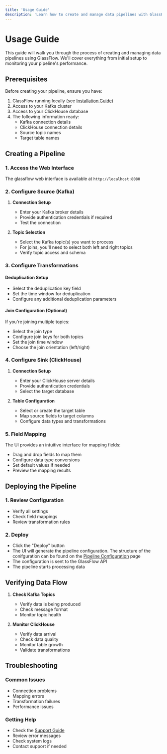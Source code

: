 ```yaml
---
title: 'Usage Guide'
description: 'Learn how to create and manage data pipelines with GlassFlow'
---
```


# Usage Guide

This guide will walk you through the process of creating and managing data pipelines using GlassFlow. We'll cover everything from initial setup to monitoring your pipeline's performance.

## Prerequisites

Before creating your pipeline, ensure you have:

1. GlassFlow running locally (see [Installation Guide](/installation))
2. Access to your Kafka cluster
3. Access to your ClickHouse database
4. The following information ready:
   - Kafka connection details
   - ClickHouse connection details
   - Source topic names
   - Target table names

## Creating a Pipeline

### 1. Access the Web Interface

The glassflow web interface is available at `http://localhost:8080`

### 2. Configure Source (Kafka)

1. **Connection Setup**
   - Enter your Kafka broker details
   - Provide authentication credentials if required
   - Test the connection

2. **Topic Selection**
   - Select the Kafka topic(s) you want to process
   - For joins, you'll need to select both left and right topics
   - Verify topic access and schema

### 3. Configure Transformations

#### Deduplication Setup
- Select the deduplication key field
- Set the time window for deduplication
- Configure any additional deduplication parameters

#### Join Configuration (Optional)
If you're joining multiple topics:
- Select the join type
- Configure join keys for both topics
- Set the join time window
- Choose the join orientation (left/right)

### 4. Configure Sink (ClickHouse)

1. **Connection Setup**
   - Enter your ClickHouse server details
   - Provide authentication credentials
   - Select the target database

2. **Table Configuration**
   - Select or create the target table
   - Map source fields to target columns
   - Configure data types and transformations

### 5. Field Mapping

The UI provides an intuitive interface for mapping fields:
- Drag and drop fields to map them
- Configure data type conversions
- Set default values if needed
- Preview the mapping results

## Deploying the Pipeline

### 1. Review Configuration
- Verify all settings
- Check field mappings
- Review transformation rules

### 2. Deploy
- Click the "Deploy" button
- The UI will generate the pipeline configuration. The structure of the conifguration can be found on the [Pipeline Configuration](/pipeline/pipeline-configuration) page
- The configuration is sent to the GlassFlow API
- The pipeline starts processing data


## Verifying Data Flow

1. **Check Kafka Topics**
   - Verify data is being produced
   - Check message format
   - Monitor topic health

2. **Monitor ClickHouse**
   - Verify data arrival
   - Check data quality
   - Monitor table growth
   - Validate transformations

## Troubleshooting

### Common Issues
- Connection problems
- Mapping errors
- Transformation failures
- Performance issues

### Getting Help
- Check the [Support Guide](/support)
- Review error messages
- Check system logs
- Contact support if needed
